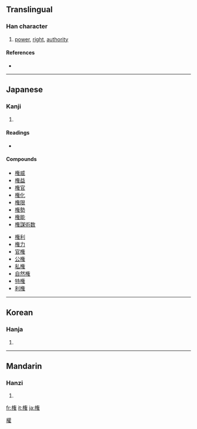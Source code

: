 {{also|權|权}}
==Translingual==

===Han character===
{{Han char|rn=75|rad=木|as=11|sn=15|four=|canj=木人大土 (DOKG)}}

# [[power]], [[right]], [[authority]]

====References====
* {{Han ref|kx=0551.181|dkj=15484|dj=0939.180|hdz=80020.260|uh=6A29|ud=27177}}

----

==Japanese==

===Kanji===
{{ja-kanji|grade=6|rs=木11}}

# {{defn|Japanese}}

====Readings====
* {{ja-readings|on=[[けん]] (ken), [[ごん]] (gon)|kun=[[おもり]] (omori), [[はかる]] (hakaru), [[かり]] (kari)}}

====Compounds====
{{top2}}
* [[権威]]
* [[権益]]
* [[権官]]
* [[権化]]
* [[権限]]
* [[権勢]]
* [[権能]]
* [[権謀術数]]
{{mid2}}
* [[権利]]
* [[権力]]
* [[官権]]
* [[公権]]
* [[私権]]
* [[自然権]]
* [[特権]]
* [[利権]]
{{bottom}}

----

==Korean==

===Hanja===
{{ko-hanja|hangeul=권|eumhun=|rv=gwon|mr=kwŏn|y=kwen}}

# {{defn|Korean}}

----

==Mandarin==

===Hanzi===
{{cmn-hanzi|pin=[[quán]] ([[quan2]])|wg=ch'üan<sup>2</sup>}}

# {{defn|Mandarin}}

[[Category:CJKV characters simplified differently in Japan and China|權]]

[[fr:権]]
[[it:権]]
[[ja:権]]